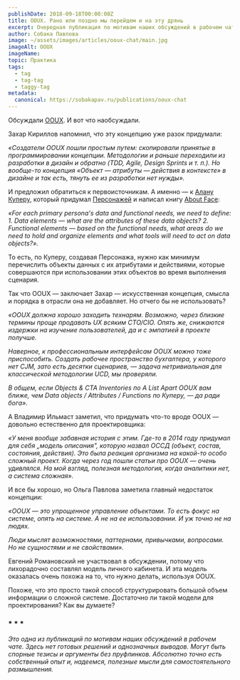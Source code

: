 ```yaml
---
publishDate: 2018-09-18T00:00:00Z
title: OOUX. Рано или поздно мы перейдем и на эту дрянь
excerpt: Очередная публикация по мотивам наших обсуждений в рабочем чате
author: Собака Павлова
image: ~/assets/images/articles/ooux-chat/main.jpg
imageAlt: OOUX
imageName:        
topic: Практика
tags:
  - tag
  - tag-tag
  - taggy-tag
metadata:
  canonical: https://sobakapav.ru/publications/ooux-chat
---
```



Обсуждали [OOUX](http://alistapart.com/article/ooux-a-foundation-for-interaction-design?source=post_page---------------------------). И вот что наобсуждали.

Захар Кириллов напомнил, что эту концепцию уже разок придумали:

_«Создатели OOUX пошли простым путем: скопировали принятые в программировании концепции. Методологии и раньше переходили из разработки в дизайн и обратно (TDD, Agile, Design Sprints и т. п.). Но вообще-то концепция «Объект — атрибуты — действия в контексте» в дизайне и так есть, тянуть ее из разработки нет нужды»._

И предложил обратиться к первоисточникам. А именно — к [Алану Куперу](https://en.wikipedia.org/wiki/Alan_Cooper), который придумал [Персонажей](https://medium.com/@yuliyayu/%D0%BC%D0%B5%D1%82%D0%BE%D0%B4-%D0%BF%D0%B5%D1%80%D1%81%D0%BE%D0%BD%D0%B0%D0%B6%D0%B0-%D0%BE%D0%BF%D0%B8%D1%81%D0%B0%D0%BD%D0%B8%D0%B5-%D0%B8%D0%BD%D1%81%D1%82%D1%80%D1%83%D0%BC%D0%B5%D0%BD%D1%82%D0%B0-722687a33161) и написал книгу [About Face](https://www.amazon.com/About-Face-Essentials-Interface-Design/dp/1568843224):

_«For each primary persona's data and functional needs, we need to define:_
_1. Data elements — what are the attributes of these data objects?_
_2. Functional elements — based on the functional needs, what areas do we need to hold and organize elements and what tools will need to act on data objects?»._

То есть, по Куперу, создавая Персонажа, нужно как минимум перечислить объекты данных с их атрибутами и действиями, которые совершаются при использовании этих объектов во время выполнения сценария.

Так что OOUX — заключает Захар — искусственная концепция, смысла и порядка в отрасли она не добавляет. Но отчего бы не использовать?

_«OOUX должна хорошо заходить технарям. Возможно, через близкие термины проще продавать UX всяким CTO/CIO. Опять же, снижаются издержки на изучение пользователей, да и с эмпатией в проекте получше._

_Наверное, к профессиональным интерфейсам OOUX можно тоже приспособить. Создать рабочее пространство бухгалтера, у которого нет CJM, зато есть десятки сценариев, — задача нетривиальная для классической методологии UCD, мы проверяли._

_В общем, если Objects & CTA Inventories по A List Apart OOUX вам ближе, чем Data objects / Attributes / Functions по Куперу, — да ради бога»._

А Владимир Ильмаст заметил, что придумать что-то вроде OOUX — довольно естественно для проектировщика:

_«У меня вообще забавная история с этим. Где-то в 2014 году придумал для себя „модель описания", которую назвал ОССД (объект, состав, состояния, действия). Это была реакция организма на какой-то особо сложный проект. Когда через год пошли статьи про OOUX — очень удивлялся. На мой взгляд, полезная методология, когда аналитики нет, а система сложная»._

И все бы хорошо, но Ольга Павлова заметила главный недостаток концепции:

_«OOUX — это упрощенное управление объектами. То есть фокус на системе, опять на системе. А не на ее использовании. И уж точно не на людях._

_Люди мыслят возможностями, паттернами, привычками, вопросами. Но не сущностями и не свойствами»._

Евгений Романовский не участвовал в обсуждении, потому что лихорадочно составлял модель личного кабинета. И эта модель оказалась очень похожа на то, что нужно делать, используя OOUX.

Похоже, что это просто такой способ структурировать большой объем информации о сложной системе. Достаточно ли такой модели для проектирования? Как вы думаете?

### * * *

_Это одна из публикаций по мотивам наших обсуждений в рабочем чате. Здесь нет готовых решений и однозначных выводов. Могут быть спорные тезисы и аргументы без пруфлинков. Абсолютно точно есть собственный опыт и, надеемся, полезные мысли для самостоятельного размышления._